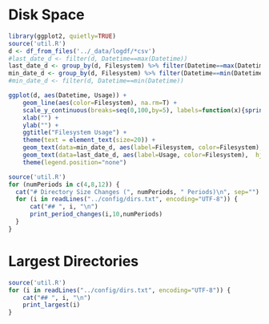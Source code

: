 # Disk Space

```r
library(ggplot2, quietly=TRUE)
source('util.R')
d <- df_from_files('../_data/logdf/*csv')
#last_date_d <- filter(d, Datetime==max(Datetime))
last_date_d <- group_by(d, Filesystem) %>% filter(Datetime==max(Datetime)) %>% ungroup()
min_date_d <- group_by(d, Filesystem) %>% filter(Datetime==min(Datetime)) %>% ungroup()
#min_date_d <- filter(d, Datetime==min(Datetime))

ggplot(d, aes(Datetime, Usage)) +
    geom_line(aes(color=Filesystem), na.rm=T) +
    scale_y_continuous(breaks=seq(0,100,by=5), labels=function(x){sprintf("%s%%",x)}) +
    xlab("") +
    ylab("") +
    ggtitle("Filesystem Usage") +
    theme(text = element_text(size=20)) +
    geom_text(data=min_date_d, aes(label=Filesystem, color=Filesystem),  hjust = 0.0, vjust = -0.3) +
    geom_text(data=last_date_d, aes(label=Usage, color=Filesystem),  hjust = 0.9, vjust = -0.3, na.rm=T) +
    theme(legend.position="none")
```

```r
source('util.R')
for (numPeriods in c(4,8,12)) {
  cat("# Directory Size Changes (", numPeriods, " Periods)\n", sep="")
  for (i in readLines("../config/dirs.txt", encoding="UTF-8")) {
      cat("## ", i, "\n")
      print_period_changes(i,10,numPeriods)
  }
}
```


# Largest Directories
```r
source('util.R')
for (i in readLines("../config/dirs.txt", encoding="UTF-8")) {
    cat("## ", i, "\n")
    print_largest(i)
}
```
